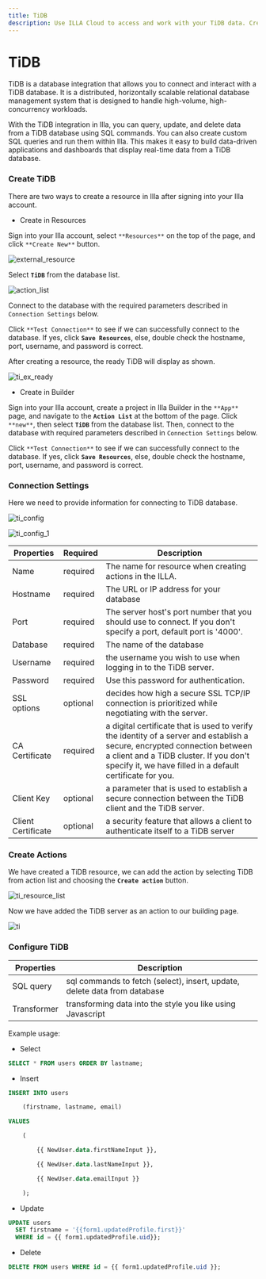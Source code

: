```yaml
---
title: TiDB
description: Use ILLA Cloud to access and work with your TiDB data. Create apps that can query, manipulate, and display data. Follow this guide to get started.
---
```


# TiDB

TiDB is a database integration that allows you to connect and interact with a TiDB database. It is a distributed, horizontally scalable relational database management system that is designed to handle high-volume, high-concurrency workloads.

With the TiDB integration in Illa, you can query, update, and delete data from a TiDB database using SQL commands. You can also create custom SQL queries and run them within Illa. This makes it easy to build data-driven applications and dashboards that display real-time data from a TiDB database.

### Create TiDB

There are two ways to create a resource in Illa after signing into your Illa account.

-   Create in Resources

Sign into your Illa account, select `**Resources**` on the top of the page, and click `**Create New**` button.

![external_resource](https://cdn.illacloud.com/official-website/img/docs/external_resource.png)

Select **`TiDB`** from the database list.

![action_list](https://cdn.illacloud.com/official-website/img/docs/action_list.png)

Connect to the database with the required parameters described in `Connection Settings` below.

Click `**Test Connection**` to see if we can successfully connect to the database. If yes, click **`Save Resources`**, else, double check the hostname, port, username, and password is correct.

After creating a resource, the ready TiDB will display as shown.

![ti_ex_ready](https://cdn.illacloud.com/official-website/img/docs/ti_ex_ready.png)

-   Create in Builder

Sign into your Illa account, create a project in Illa Builder in the `**App**` page, and navigate to the **`Action List`** at the bottom of the page. Click `**new**`, then select **`TiDB`** from the database list. Then, connect to the database with required parameters described in `Connection Settings` below.

Click `**Test Connection**` to see if we can successfully connect to the database. If yes, click **`Save Resources`**, else, double check the hostname, port, username, and password is correct.

### Connection Settings

Here we need to provide information for connecting to TiDB database.

![ti_config](https://cdn.illacloud.com/official-website/img/docs/ti_config.png)

![ti_config_1](https://cdn.illacloud.com/official-website/img/docs/ti_config_1.png)

| Properties         | Required | Description                                                                                                                                                                                                                       |
| ------------------ | -------- | --------------------------------------------------------------------------------------------------------------------------------------------------------------------------------------------------------------------------------- |
| Name               | required | The name for resource when creating actions in the ILLA.                                                                                                                                                                          |
| Hostname           | required | The URL or IP address for your database                                                                                                                                                                                           |
| Port               | required | The server host's port number that you should use to connect. If you don't specify a port, default port is '4000'.                                                                                                                |
| Database           | required | The name of the database                                                                                                                                                                                                          |
| Username           | required | the username you wish to use when logging in to the TiDB server.                                                                                                                                                                  |
| Password           | required | Use this password for authentication.                                                                                                                                                                                             |
| SSL options        | optional | decides how high a secure SSL TCP/IP connection is prioritized while negotiating with the server.                                                                                                                                 |
| CA Certificate     | required | a digital certificate that is used to verify the identity of a server and establish a secure, encrypted connection between a client and a TiDB cluster. If you don't specify it, we have filled in a default certificate for you. |
| Client Key         | optional | a parameter that is used to establish a secure connection between the TiDB client and the TiDB server.                                                                                                                            |
| Client Certificate | optional | a security feature that allows a client to authenticate itself to a TiDB server                                                                                                                                                   |

### Create Actions

We have created a TiDB resource, we can add the action by selecting TiDB from action list and choosing the **`Create action`** button.

![ti_resource_list](https://cdn.illacloud.com/official-website/img/docs/ti_resource_list.png)

Now we have added the TiDB server as an action to our building page.

![ti](https://cdn.illacloud.com/official-website/img/docs/ti.png)

### Configure TiDB

| Properties  | Description                                                               |
| ----------- | ------------------------------------------------------------------------- |
| SQL query   | sql commands to fetch (select), insert, update, delete data from database |
| Transformer | transforming data into the style you like using Javascript                |

Example usage:

-   Select

```sql
SELECT * FROM users ORDER BY lastname;
```

-   Insert

```sql
INSERT INTO users

	(firstname, lastname, email)

VALUES

	(

		{{ NewUser.data.firstNameInput }},

		{{ NewUser.data.lastNameInput }},

		{{ NewUser.data.emailInput }}

	);
```

-   Update

```sql
UPDATE users
  SET firstname = '{{form1.updatedProfile.first}}'
  WHERE id = {{ form1.updatedProfile.uid}};
```

-   Delete

```sql
DELETE FROM users WHERE id = {{ form1.updatedProfile.uid }};
```
